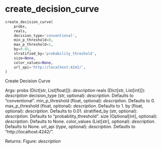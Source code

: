 # create_decision_curve { #rtichoke.create_decision_curve }

```python
create_decision_curve(
    probs,
    reals,
    decision_type='conventional',
    min_p_threshold=0,
    max_p_threshold=1,
    by=0.01,
    stratified_by='probability_threshold',
    size=None,
    color_values=None,
    url_api='http://localhost:4242/',
)
```

Create Decision Curve

Args:
    probs (Dict[str, List[float]]): _description_
    reals (Dict[str, List[int]]): _description_
    decision_type (str, optional): _description_. Defaults to "conventional".
    min_p_threshold (float, optional): _description_. Defaults to 0.
    max_p_threshold (float, optional): _description_. Defaults to 1.
    by (float, optional): _description_. Defaults to 0.01.
    stratified_by (str, optional): _description_. Defaults to "probability_threshold".
    size (Optional[int], optional): _description_. Defaults to None.
    color_values (List[str], optional): _description_. Defaults to None.
    url_api (_type_, optional): _description_. Defaults to "http://localhost:4242/".

Returns:
    Figure: _description_